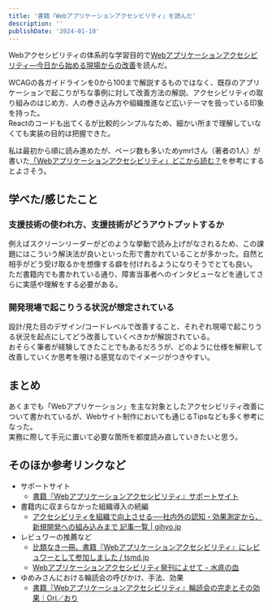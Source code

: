```yaml
---
title: '書籍『Webアプリケーションアクセシビリティ』を読んだ'
description: ''
publishDate: '2024-01-10'
---
```


Webアクセシビリティの体系的な学習目的で[Webアプリケーションアクセシビリティ―今日から始める現場からの改善](https://gihyo.jp/book/2023/978-4-297-13366-5)を読んだ。

WCAGの各ガイドラインを0から100まで解説するものではなく、既存のアプリケーションで起こりがちな事例に対して改善方法の解説、アクセシビリティの取り組みのはじめ方、人の巻き込み方や組織推進など広いテーマを扱っている印象を持った。  
Reactのコードも出てくるが比較的シンプルなため、細かい所まで理解していなくても実装の目的は把握できた。

私は最初から順に読み進めたが、ページ数も多いためymrlさん（著者の1人）が書いた[「Webアプリケーションアクセシビリティ」どこから読む？](https://note.com/ymrl/n/nd1dc8678145f)を参考にするとよさそう。

## 学べた/感じたこと

### 支援技術の使われ方、支援技術がどうアウトプットするか

例えばスクリーンリーダーがどのような挙動で読み上げがなされるため、この課題にはこういう解決法が良いといった形で書かれていることが多かった。自然と相手がどう受け取るかを想像する癖を付けれるようになりそうでとても良い。  
ただ書籍内でも書かれている通り、障害当事者へのインタビューなどを通してさらに実感や理解をする必要がある。

### 開発現場で起こりうる状況が想定されている

設計/見た目のデザイン/コードレベルで改善すること、それぞれ現場で起こりうる状況を起点にしてどう改善していくべきかが解説されている。  
おそらく筆者が経験してきたことでもあるだろうが、どのように仕様を解釈して改善していくか思考を覗ける感覚なのでイメージがつきやすい。

## まとめ

あくまでも「Webアプリケーション」を主な対象としたアクセシビリティ改善について書かれているが、Webサイト制作においても通じるTipsなども多く参考になった。  
実務に際して手元に置いて必要な箇所を都度読み直していきたいと思う。

## そのほか参考リンクなど

- サポートサイト
  - [書籍『Webアプリケーションアクセシビリティ』サポートサイト](https://webapp-a11y.com/)
- 書籍内に収まらなかった組織導入の続編
  - [アクセシビリティを組織で向上させる──社内外の認知・効果測定から、新規開発への組み込みまで 記事一覧 | gihyo.jp](https://gihyo.jp/list/group/%E3%82%A2%E3%82%AF%E3%82%BB%E3%82%B7%E3%83%93%E3%83%AA%E3%83%86%E3%82%A3%E3%82%92%E7%B5%84%E7%B9%94%E3%81%A7%E5%90%91%E4%B8%8A%E3%81%95%E3%81%9B%E3%82%8B%E2%94%80%E2%94%80%E7%A4%BE%E5%86%85%E5%A4%96%E3%81%AE%E8%AA%8D%E7%9F%A5-%E5%8A%B9%E6%9E%9C%E6%B8%AC%E5%AE%9A%E3%81%8B%E3%82%89-%E6%96%B0%E8%A6%8F%E9%96%8B%E7%99%BA%E3%81%B8%E3%81%AE%E7%B5%84%E3%81%BF%E8%BE%BC%E3%81%BF%E3%81%BE%E3%81%A7#rt:/article/2023/02/improve-accessibility-in-organization-01)
- レビュワーの推薦など
  - [比類なき一冊。書籍『Webアプリケーションアクセシビリティ』にレビュワーとして参加しました / tsmd.jp](https://tsmd.jp/posts/web-application-accessibility/)
  - [Webアプリケーションアクセシビリティ発刊によせて - 水底の血](https://momdo.hatenablog.jp/entry/20230304/1677931498)
- ゆめみさんにおける輪読会の呼びかけ、手法、効果
  - [書籍『Webアプリケーションアクセシビリティ』輪読会の完走とその効果｜Ori／おり](https://note.com/0opacity_/n/n1d3f407ab233)
